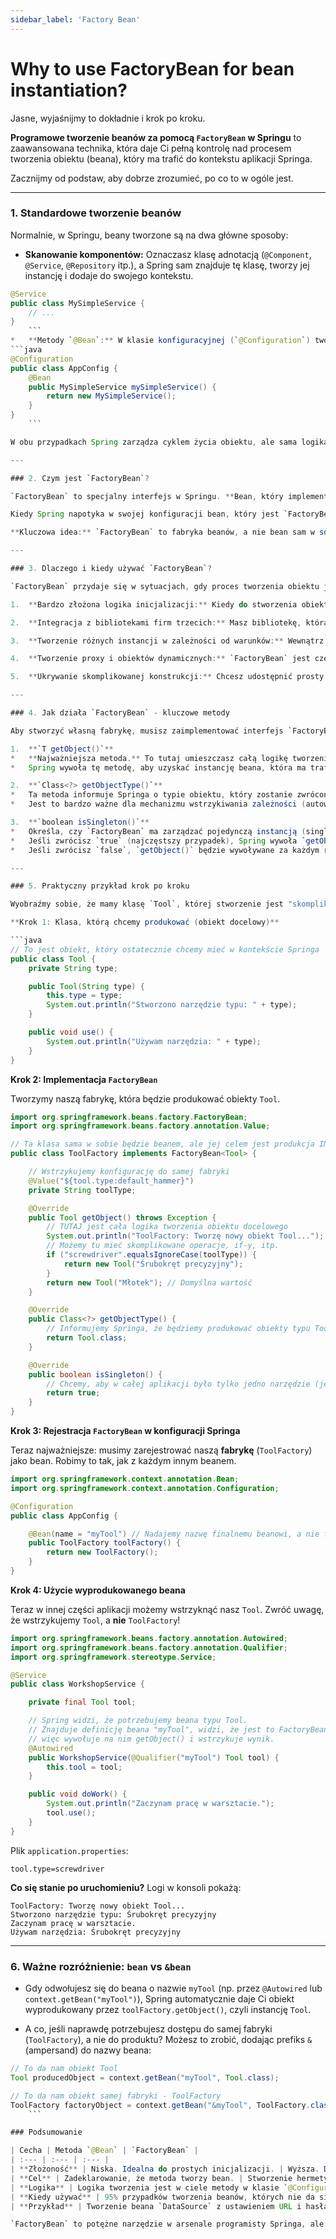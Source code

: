 ```yaml
---
sidebar_label: 'Factory Bean'
---
```


# Why to use FactoryBean for bean instantiation?

Jasne, wyjaśnijmy to dokładnie i krok po kroku.

**Programowe tworzenie beanów za pomocą `FactoryBean` w Springu** to zaawansowana technika, która daje Ci pełną kontrolę nad procesem tworzenia obiektu (beana), który ma trafić do kontekstu aplikacji Springa.

Zacznijmy od podstaw, aby dobrze zrozumieć, po co to w ogóle jest.

---

### 1. Standardowe tworzenie beanów

Normalnie, w Springu, beany tworzone są na dwa główne sposoby:

*   **Skanowanie komponentów:** Oznaczasz klasę adnotacją (`@Component`, `@Service`, `@Repository` itp.), a Spring sam znajduje tę klasę, tworzy jej instancję i dodaje do swojego kontekstu.
```java
@Service
public class MySimpleService {
    // ...
}
    ```
*   **Metody `@Bean`:** W klasie konfiguracyjnej (`@Configuration`) tworzysz metodę, która zwraca obiekt. Spring wywołuje tę metodę i rejestruje zwrócony obiekt jako bean.
```java
@Configuration
public class AppConfig {
    @Bean
    public MySimpleService mySimpleService() {
        return new MySimpleService();
    }
}
    ```

W obu przypadkach Spring zarządza cyklem życia obiektu, ale sama logika jego tworzenia jest stosunkowo prosta.

---

### 2. Czym jest `FactoryBean`?

`FactoryBean` to specjalny interfejs w Springu. **Bean, który implementuje ten interfejs, nie jest zwykłym beanem. Jest on fabryką, która produkuje inny obiekt.**

Kiedy Spring napotyka w swojej konfiguracji bean, który jest `FactoryBean`, nie traktuje go jako finalny produkt. Zamiast tego, pyta tę fabrykę: **"Jaki obiekt dla mnie produkujesz?"**. Obiekt zwrócony przez tę fabrykę jest tym, co faktycznie zostaje zarejestrowane w kontekście Springa pod daną nazwą.

**Kluczowa idea:** `FactoryBean` to fabryka beanów, a nie bean sam w sobie (z perspektywy końcowego programisty korzystającego z kontekstu).

---

### 3. Dlaczego i kiedy używać `FactoryBean`?

`FactoryBean` przydaje się w sytuacjach, gdy proces tworzenia obiektu jest skomplikowany i nie da się go zamknąć w prostej metodzie `@Bean`. Główne przypadki użycia to:

1.  **Bardzo złożona logika inicjalizacji:** Kiedy do stworzenia obiektu potrzebujesz wykonać wiele kroków, przetworzyć jakieś dane, połączyć się z zewnętrznym systemem tylko na czas konfiguracji itp. `FactoryBean` pozwala zamknąć tę skomplikowaną logikę w jednej, dedykowanej klasie.

2.  **Integracja z bibliotekami firm trzecich:** Masz bibliotekę, która dostarcza własne klasy fabryk (np. `SomeLibraryManager.createInstance()`). Nie możesz dodać adnotacji `@Component` do klas z tej biblioteki. `FactoryBean` jest idealnym "adapterem", który opakowuje logikę tworzenia obiektów z tej biblioteki i udostępnia je jako standardowe beany Springa.

3.  **Tworzenie różnych instancji w zależności od warunków:** Wewnątrz `FactoryBean` możesz umieścić logikę `if/else`, która na podstawie np. profilu aplikacji (`@Profile`) lub właściwości w `application.properties` zwróci inną implementację lub inaczej skonfigurowany obiekt.

4.  **Tworzenie proxy i obiektów dynamicznych:** `FactoryBean` jest często używany "pod maską" przez samego Springa do tworzenia dynamicznych proxy, na przykład dla transakcji (`@Transactional`) czy integracji z AOP (Aspect-Oriented Programming).

5.  **Ukrywanie skomplikowanej konstrukcji:** Chcesz udostępnić prosty w użyciu bean, ale jego stworzenie wymaga skomplikowanej konfiguracji wielu innych obiektów. `FactoryBean` enkapsuluje (ukrywa) całą tę złożoność.

---

### 4. Jak działa `FactoryBean` - kluczowe metody

Aby stworzyć własną fabrykę, musisz zaimplementować interfejs `FactoryBean<T>`, gdzie `T` to typ obiektu, który chcesz produkować. Interfejs ten ma trzy kluczowe metody:

1.  **`T getObject()`**
*   **Najważniejsza metoda.** To tutaj umieszczasz całą logikę tworzenia i konfigurowania Twojego finalnego obiektu.
*   Spring wywoła tę metodę, aby uzyskać instancję beana, która ma trafić do kontekstu.

2.  **`Class<?> getObjectType()`**
*   Ta metoda informuje Springa o typie obiektu, który zostanie zwrócony przez `getObject()`, **zanim** metoda `getObject()` zostanie faktycznie wywołana.
*   Jest to bardzo ważne dla mechanizmu wstrzykiwania zależności (autowiring). Dzięki temu Spring wie, czy dany `FactoryBean` może dostarczyć bean pasujący do pola oznaczonego `@Autowired`.

3.  **`boolean isSingleton()`**
*   Określa, czy `FactoryBean` ma zarządzać pojedynczą instancją (singleton), czy też tworzyć nowy obiekt za każdym razem, gdy jest o niego proszony.
*   Jeśli zwrócisz `true` (najczęstszy przypadek), Spring wywoła `getObject()` tylko raz, zbuforuje wynik i będzie zwracał tę samą instancję przy każdym kolejnym żądaniu.
*   Jeśli zwrócisz `false`, `getObject()` będzie wywoływane za każdym razem, gdy ktoś poprosi o ten bean (scope "prototype").

---

### 5. Praktyczny przykład krok po kroku

Wyobraźmy sobie, że mamy klasę `Tool`, której stworzenie jest "skomplikowane". Chcemy, aby typ narzędzia (`type`) był ustawiany na podstawie właściwości w `application.properties`.

**Krok 1: Klasa, którą chcemy produkować (obiekt docelowy)**

```java
// To jest obiekt, który ostatecznie chcemy mieć w kontekście Springa
public class Tool {
    private String type;

    public Tool(String type) {
        this.type = type;
        System.out.println("Stworzono narzędzie typu: " + type);
    }

    public void use() {
        System.out.println("Używam narzędzia: " + type);
    }
}
```

**Krok 2: Implementacja `FactoryBean`**

Tworzymy naszą fabrykę, która będzie produkować obiekty `Tool`.

```java
import org.springframework.beans.factory.FactoryBean;
import org.springframework.beans.factory.annotation.Value;

// Ta klasa sama w sobie będzie beanem, ale jej celem jest produkcja INNEGO beana (Tool)
public class ToolFactory implements FactoryBean<Tool> {

    // Wstrzykujemy konfigurację do samej fabryki
    @Value("${tool.type:default_hammer}")
    private String toolType;

    @Override
    public Tool getObject() throws Exception {
        // TUTAJ jest cała logika tworzenia obiektu docelowego
        System.out.println("ToolFactory: Tworzę nowy obiekt Tool...");
        // Możemy tu mieć skomplikowane operacje, if-y, itp.
        if ("screwdriver".equalsIgnoreCase(toolType)) {
            return new Tool("Śrubokręt precyzyjny");
        }
        return new Tool("Młotek"); // Domyślna wartość
    }

    @Override
    public Class<?> getObjectType() {
        // Informujemy Springa, że będziemy produkować obiekty typu Tool
        return Tool.class;
    }

    @Override
    public boolean isSingleton() {
        // Chcemy, aby w całej aplikacji było tylko jedno narzędzie (jedna instancja)
        return true;
    }
}
```

**Krok 3: Rejestracja `FactoryBean` w konfiguracji Springa**

Teraz najważniejsze: musimy zarejestrować naszą **fabrykę** (`ToolFactory`) jako bean. Robimy to tak, jak z każdym innym beanem.

```java
import org.springframework.context.annotation.Bean;
import org.springframework.context.annotation.Configuration;

@Configuration
public class AppConfig {

    @Bean(name = "myTool") // Nadajemy nazwę finalnemu beanowi, a nie fabryce!
    public ToolFactory toolFactory() {
        return new ToolFactory();
    }
}
```

**Krok 4: Użycie wyprodukowanego beana**

Teraz w innej części aplikacji możemy wstrzyknąć nasz `Tool`. Zwróć uwagę, że wstrzykujemy `Tool`, a **nie** `ToolFactory`!

```java
import org.springframework.beans.factory.annotation.Autowired;
import org.springframework.beans.factory.annotation.Qualifier;
import org.springframework.stereotype.Service;

@Service
public class WorkshopService {

    private final Tool tool;

    // Spring widzi, że potrzebujemy beana typu Tool.
    // Znajduje definicję beana "myTool", widzi, że jest to FactoryBean,
    // więc wywołuje na nim getObject() i wstrzykuje wynik.
    @Autowired
    public WorkshopService(@Qualifier("myTool") Tool tool) {
        this.tool = tool;
    }

    public void doWork() {
        System.out.println("Zaczynam pracę w warsztacie.");
        tool.use();
    }
}
```
Plik `application.properties`:
```properties
tool.type=screwdriver
```

**Co się stanie po uruchomieniu?**
Logi w konsoli pokażą:
```
ToolFactory: Tworzę nowy obiekt Tool...
Stworzono narzędzie typu: Śrubokręt precyzyjny
Zaczynam pracę w warsztacie.
Używam narzędzia: Śrubokręt precyzyjny
```

---

### 6. Ważne rozróżnienie: `bean` vs `&bean`

*   Gdy odwołujesz się do beana o nazwie `myTool` (np. przez `@Autowired` lub `context.getBean("myTool")`), Spring automatycznie daje Ci obiekt wyprodukowany przez `toolFactory.getObject()`, czyli instancję `Tool`.

*   A co, jeśli naprawdę potrzebujesz dostępu do samej fabryki (`ToolFactory`), a nie do produktu? Możesz to zrobić, dodając prefiks `&` (ampersand) do nazwy beana:

```java
// To da nam obiekt Tool
Tool producedObject = context.getBean("myTool", Tool.class);

// To da nam obiekt samej fabryki - ToolFactory
ToolFactory factoryObject = context.getBean("&myTool", ToolFactory.class);
    ```

### Podsumowanie

| Cecha | Metoda `@Bean` | `FactoryBean` |
| :--- | :--- | :--- |
| **Złożoność** | Niska. Idealna do prostych inicjalizacji. | Wyższa. Dedykowana klasa, więcej kodu. |
| **Cel** | Zadeklarowanie, że metoda tworzy bean. | Stworzenie hermetycznej, reużywalnej fabryki do produkcji beanów. |
| **Logika** | Logika tworzenia jest w ciele metody w klasie `@Configuration`. | Logika jest zamknięta w osobnej klasie implementującej `FactoryBean`. |
| **Kiedy używać** | 95% przypadków tworzenia beanów, których nie da się obsłużyć skanowaniem komponentów. | Gdy logika tworzenia jest bardzo złożona, warunkowa, wymaga stanu lub integracji z zewnętrznymi fabrykami. |
| **Przykład** | Tworzenie beana `DataSource` z ustawieniem URL i hasła. | Tworzenie skomplikowanego klienta SOAP/REST, którego konfiguracja zależy od wielu czynników. |

`FactoryBean` to potężne narzędzie w arsenale programisty Springa, ale ze względu na swoją złożoność powinno być używane świadomie, tam, gdzie prostsze rozwiązania, jak metody `@Bean`, są niewystarczające.
